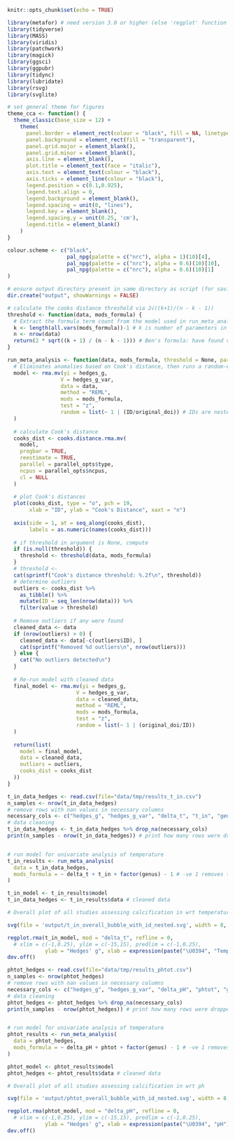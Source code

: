 ```r
knitr::opts_chunk$set(echo = TRUE)

library(metafor) # need version 3.0 or higher (else 'regplot' function missing)
library(tidyverse)
library(MASS)
library(viridis)
library(patchwork)
library(magick)
library(ggsci)
library(ggpubr)
library(tidync)
library(lubridate)
library(rsvg)
library(svglite)

```

```r
# set general theme for figures
theme_cca <- function() {
  theme_classic(base_size = 12) +
    theme(
      panel.border = element_rect(colour = "black", fill = NA, linetype = 1),
      panel.background = element_rect(fill = "transparent"),
      panel.grid.major = element_blank(),
      panel.grid.minor = element_blank(),
      axis.line = element_blank(),
      plot.title = element_text(face = "italic"),
      axis.text = element_text(colour = "black"),
      axis.ticks = element_line(colour = "black"),
      legend.position = c(0.1,0.925),
      legend.text.align = 0, 
      legend.background = element_blank(), 
      legend.spacing = unit(0, "lines"), 
      legend.key = element_blank(), 
      legend.spacing.y = unit(0.25, 'cm'),
      legend.title = element_blank()
    ) 
}

colour.scheme <- c("black",
                   pal_npg(palette = c("nrc"), alpha = 1)(10)[4],
                   pal_npg(palette = c("nrc"), alpha = 0.6)(10)[10],
                   pal_npg(palette = c("nrc"), alpha = 0.6)(10)[1]
)

# ensure output directory present in same directory as script (for saving figures)
dir.create("output", showWarnings = FALSE)
```

```r
# calculate the cooks distance threshold via 2√((k+1)/(n - k - 1))
threshold <- function(data, mods_formula) {
  # Extract the formula term count from the model used in run_meta_analysis
  k <- length(all.vars(mods_formula))-1 # k is number of parameters in model (doesn't include the intercept removal term)
  n <- nrow(data)
  return(2 * sqrt((k + 1) / (n - k - 1))) # Ben's formula: have found various online: including some which suggest just looking at the graph
}
```
```r
run_meta_analysis <- function(data, mods_formula, threshold = None, parallel_opts = list(type = "multicore", ncpus = 8)) {
  # Eliminates anomalies based on Cook's distance, then runs a random-effects multi-level model.
  model <- rma.mv(yi = hedges_g,
                 V = hedges_g_var,
                 data = data,
                 method = "REML",
                 mods = mods_formula,
                 test = "z",
                 random = list(~ 1 | (ID/original_doi)) # IDs are nested within original_doi
  )
  
  # calculate Cook's distance
  cooks_dist <- cooks.distance.rma.mv(
    model, 
    progbar = TRUE,
    reestimate = TRUE, 
    parallel = parallel_opts$type, 
    ncpus = parallel_opts$ncpus, 
    cl = NULL
  )
  
  # plot Cook's distances
  plot(cooks_dist, type = "o", pch = 19, 
       xlab = "ID", ylab = "Cook's Distance", xaxt = "n")
  
  axis(side = 1, at = seq_along(cooks_dist), 
       labels = as.numeric(names(cooks_dist)))
  
  # if threshold in argument is None, compute
  if (is.null(threshold)) {
    threshold <- threshold(data, mods_formula)
  }
  # threshold <- 
  cat(sprintf("Cook's distance threshold: %.2f\n", threshold))
  # determine outliers
  outliers <- cooks_dist %>% 
    as_tibble() %>% 
    mutate(ID = seq_len(nrow(data))) %>%
    filter(value > threshold)
  
  # Remove outliers if any were found
  cleaned_data <- data
  if (nrow(outliers) > 0) {
    cleaned_data <- data[-c(outliers$ID), ]
    cat(sprintf("Removed %d outliers\n", nrow(outliers)))
  } else {
    cat("No outliers detected\n")
  }
  
  # Re-run model with cleaned data
  final_model <- rma.mv(yi = hedges_g,
                      V = hedges_g_var,
                      data = cleaned_data,
                      method = "REML",
                      mods = mods_formula,
                      test = "z",
                      random = list(~ 1 | (original_doi/ID))
  )
  
  return(list(
    model = final_model,
    data = cleaned_data,
    outliers = outliers,
    cooks_dist = cooks_dist
  ))
}
```

```r
t_in_data_hedges <- read.csv(file="data/tmp/results_t_in.csv")
n_samples <- nrow(t_in_data_hedges)
# remove rows with nan values in necessary columns
necessary_cols <- c("hedges_g", "hedges_g_var", "delta_t", "t_in", "genus")
# data cleaning
t_in_data_hedges <- t_in_data_hedges %>% drop_na(necessary_cols)
print(n_samples - nrow(t_in_data_hedges)) # print how many rows were dropped


# run model for univariate analysis of temperature
t_in_results <- run_meta_analysis(
  data = t_in_data_hedges,
  mods_formula = ~ delta_t + t_in + factor(genus) - 1 # -ve 1 removes the model intercept
)

t_in_model <- t_in_results$model
t_in_data_hedges <- t_in_results$data # cleaned data
```


```r

# Overall plot of all studies assessing calcification in wrt temperature

svg(file = 'output/t_in_overall_bubble_with_id_nested.svg', width = 8, height = 8)

regplot.rma(t_in_model, mod = "delta_t", refline = 0, 
  # xlim = c(-1,0.25), ylim = c(-15,15), predlim = c(-1,0.25),
            ylab = "Hedges' g", xlab = expression(paste("\U0394", "Temperature")))
dev.off() 
```


```r
phtot_hedges <- read.csv(file="data/tmp/results_phtot.csv")
n_samples <- nrow(phtot_hedges)
# remove rows with nan values in necessary columns
necessary_cols <- c("hedges_g", "hedges_g_var", "delta_pH", "phtot", "genus")
# data cleaning
phtot_hedges <- phtot_hedges %>% drop_na(necessary_cols)
print(n_samples - nrow(phtot_hedges)) # print how many rows were dropped


# run model for univariate analysis of temperature
phtot_results <- run_meta_analysis(
  data = phtot_hedges,
  mods_formula = ~ delta_pH + phtot + factor(genus) - 1 # -ve 1 removes the model intercept
)

phtot_model <- phtot_results$model
phtot_hedges <- phtot_results$data # cleaned data
```


```r

# Overall plot of all studies assessing calcification in wrt ph

svg(file = 'output/phtot_overall_bubble_with_id_nested.svg', width = 8, height = 8)

regplot.rma(phtot_model, mod = "delta_pH", refline = 0, 
  # xlim = c(-1,0.25), ylim = c(-15,15), predlim = c(-1,0.25),
            ylab = "Hedges' g", xlab = expression(paste("\U0394", "pH")[T]))
dev.off() 
```